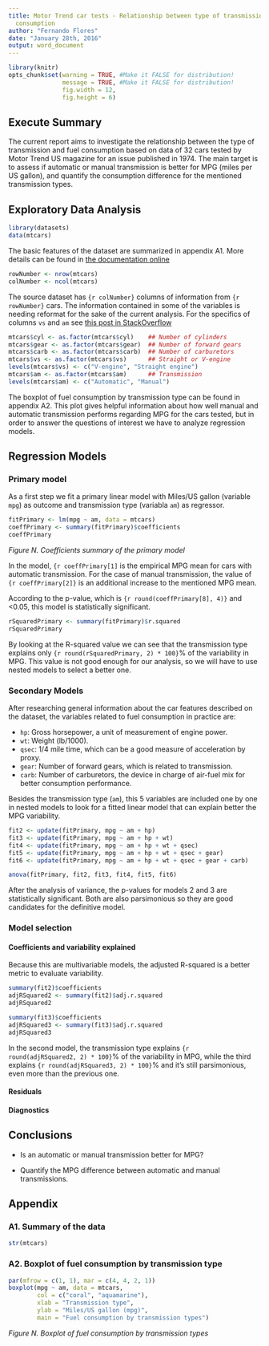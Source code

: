 ```yaml
---
title: Motor Trend car tests - Relationship between type of transmission and fuel
  consumption
author: "Fernando Flores"
date: "January 28th, 2016"
output: word_document
---
```


```r
library(knitr)
opts_chunk$set(warning = TRUE, #Make it FALSE for distribution!
               message = TRUE, #Make it FALSE for distribution!
               fig.width = 12,
               fig.height = 6)
```


## Execute Summary

The current report aims to investigate the relationship between the type of transmission and fuel consumption based on data of 32 cars tested by Motor Trend US magazine for an issue published in 1974. The main target is to assess if automatic or manual transmission is better for MPG (miles per US gallon), and quantify the consumption difference for the mentioned transmission types.


## Exploratory Data Analysis

```r
library(datasets)
data(mtcars)
```

The basic features of the dataset are summarized in appendix A1. More details can be found in [the documentation online](https://stat.ethz.ch/R-manual/R-devel/library/datasets/html/mtcars.html)

```r
rowNumber <- nrow(mtcars)
colNumber <- ncol(mtcars)
```

The source dataset has `{r colNumber}` columns of information from `{r rowNumber}` cars. The information contained in some of the variables is needing reformat for the sake of the current analysis. For the specifics of columns `vs` and `am` see [this post in StackOverflow](http://stackoverflow.com/questions/18617174/r-mtcars-dataset-meaning-of-vs-variable)

```r
mtcars$cyl <- as.factor(mtcars$cyl)    ## Number of cylinders
mtcars$gear <- as.factor(mtcars$gear)  ## Number of forward gears
mtcars$carb <- as.factor(mtcars$carb)  ## Number of carburetors
mtcars$vs <- as.factor(mtcars$vs)      ## Straight or V-engine
levels(mtcars$vs) <- c("V-engine", "Straight engine")
mtcars$am <- as.factor(mtcars$am)      ## Transmission
levels(mtcars$am) <- c("Automatic", "Manual")
```

The boxplot of fuel consumption by transmission type can be found in appendix A2. This plot gives helpful information about how well manual and automatic transmission performs regarding MPG for the cars tested, but in order to answer the questions of interest we have to analyze regression models.


## Regression Models

### Primary model

As a first step we fit a primary linear model with Miles/US gallon (variable `mpg`) as outcome and transmission type (variabla `am`) as regressor.

```r
fitPrimary <- lm(mpg ~ am, data = mtcars)
coeffPrimary <- summary(fitPrimary)$coefficients
coeffPrimary
```

*Figure N. Coefficients summary of the primary model*

In the model, `{r coeffPrimary[1]` is the empirical MPG mean for cars with automatic transmission. For the case of manual transmission, the value of `{r coeffPrimary[2]}` is an additional increase to the mentioned MPG mean.

According to the p-value, which is `{r round(coeffPrimary[8], 4)}` and <0.05, this model is statistically significant.

```r
rSquaredPrimary <- summary(fitPrimary)$r.squared
rSquaredPrimary
```

By looking at the R-squared value we can see that the transmission type explains only `{r round(rSquaredPrimary, 2) * 100}`% of the variability in MPG. This value is not good enough for our analysis, so we will have to use nested models to select a better one.


### Secondary Models

After researching general information about the car features described on the dataset, the variables related to fuel consumption in practice are:

- `hp`: Gross horsepower, a unit of measurement of engine power.
- `wt`: Weight (lb/1000).
- `qsec`: 1/4 mile time, which can be a good measure of acceleration by proxy.
- `gear`: Number of forward gears, which is related to transmission.
- `carb`: Number of carburetors, the device in charge of air-fuel mix for better consumption performance.

Besides the transmission type (`am`), this 5 variables are included one by one in nested models to look for a fitted linear model that can explain better the MPG variability.

```r
fit2 <- update(fitPrimary, mpg ~ am + hp)
fit3 <- update(fitPrimary, mpg ~ am + hp + wt)
fit4 <- update(fitPrimary, mpg ~ am + hp + wt + qsec)
fit5 <- update(fitPrimary, mpg ~ am + hp + wt + qsec + gear)
fit6 <- update(fitPrimary, mpg ~ am + hp + wt + qsec + gear + carb)

anova(fitPrimary, fit2, fit3, fit4, fit5, fit6)
```

After the analysis of variance, the p-values for models 2 and 3 are statistically significant. Both are also parsimonious so they are good candidates for the definitive model.


### Model selection

#### Coefficients and variability explained

Because this are multivariable models, the adjusted R-squared is a better metric to evaluate variability.

```r
summary(fit2)$coefficients
adjRSquared2 <- summary(fit2)$adj.r.squared
adjRSquared2

summary(fit3)$coefficients
adjRSquared3 <- summary(fit3)$adj.r.squared
adjRSquared3

```

In the second model, the transmission type explains `{r round(adjRSquared2, 2) * 100}`% of the variability in MPG, while the third explains `{r round(adjRSquared3, 2) * 100}`% and it's still parsimonious, even more than the previous one.



#### Residuals


#### Diagnostics


## Conclusions

- Is an automatic or manual transmission better for MPG?

- Quantify the MPG difference between automatic and manual transmissions.



## Appendix

### A1. Summary of the data

```r
str(mtcars)
```


### A2. Boxplot of fuel consumption by transmission type

```r
par(mfrow = c(1, 1), mar = c(4, 4, 2, 1))
boxplot(mpg ~ am, data = mtcars,
        col = c("coral", "aquamarine"),
        xlab = "Transmission type",
        ylab = "Miles/US gallon (mpg)",
        main = "Fuel consumption by transmission types")
```

*Figure N. Boxplot of fuel consumption by transmission types*

